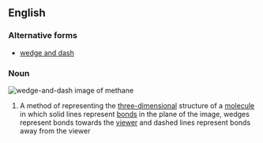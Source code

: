 ==English==

===Alternative forms===
*[[wedge and dash]]

===Noun===
[[Image:Methane-2D-stereo.svg|thumb|wedge-and-dash image of methane]]
{{en-noun|sg=[[wedge]]-and-[[dash]]|wedges-and-dashes}}

#{{chemistry}} A method of representing the [[three-dimensional]] structure of a [[molecule]] in which solid lines represent [[bond]]s in the plane of the image, wedges represent bonds towards the [[viewer]] and dashed lines represent bonds away from the viewer